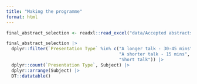 ```yaml
---
title: "Making the programme"
format: html
---
```


```r

final_abstract_selection <- readxl::read_excel("data/Accepted abstracts from Lauren.xlsx")

```

```r

final_abstract_selection |> 
  dplyr::filter(`Presentation Type` %in% c("A longer talk - 30-45 mins", 
                                           "A shorter talk - 15 mins",
                                           "Short talk")) |> 
  dplyr::count(`Presentation Type`, Subject) |> 
  dplyr::arrange(Subject) |> 
  DT::datatable()


```

